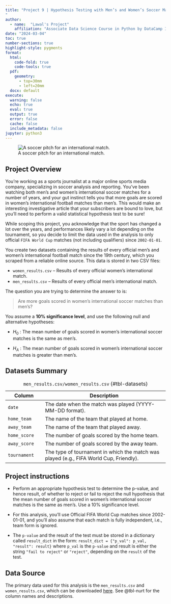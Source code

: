 ```yaml
---
title: "Project 9 | Hypothesis Testing with Men’s and Women’s Soccer Matches
"
author:
  - name:  "Lawal's Project"
    affiliation: "Associate Data Science Course in Python by DataCamp Inc"
date: "2024-03-04"
toc: true
number-sections: true
highlight-style: pygments
format: 
  html:
    code-fold: true
    code-tools: true
  pdf:
    geometry:
      - top=30mm
      - left=20mm
  docx: default
execute:
  warning: false
  echo: true   
  eval: true  
  output: true 
  error: false   
  cache: false
  include_metadata: false
jupyter: python3
---
```


![A soccer pitch for an international match.](soccer-pitch.jpg)

## Project Overview

You're working as a sports journalist at a major online sports media company, specializing in soccer analysis and reporting. You've been watching both men's and women's international soccer matches for a number of years, and your gut instinct tells you that more goals are scored in women's international football matches than men's. This would make an interesting investigative article that your subscribers are bound to love, but you'll need to perform a valid statistical hypothesis test to be sure!

While scoping this project, you acknowledge that the sport has changed a lot over the years, and performances likely vary a lot depending on the tournament, so you decide to limit the data used in the analysis to only official `FIFA World Cup` matches (not including qualifiers) since `2002-01-01`.

You create two datasets containing the results of every official men's and women's international football match since the 19th century, which you scraped from a reliable online source. This data is stored in two CSV files:

- `women_results.csv` – Results of every official women's international match.
- `men_results.csv` – Results of every official men's international match.

The question you are trying to determine the answer to is:

> Are more goals scored in women's international soccer matches than men's?

You assume a **10% significance level**, and use the following null and alternative hypotheses:

- $H_0$ : The mean number of goals scored in women's international soccer matches is the same as men's.

- $H_A$ : The mean number of goals scored in women's international soccer matches is greater than men's.

## Datasets Summary

| Column        | Description                                   |
|---------------|--------------------------------------------------|
| `date` | The date when the match was played (YYYY-MM-DD format).  |
| `home_team`| The name of the team that played at home. |
| `away_team`|  The name of the team that played away.|
| `home_score`| The number of goals scored by the home team.|
| `away_score`|  The number of goals scored by the away team.|
| `tournament`| The type of tournament in which the match was played (e.g., FIFA World Cup, Friendly).|

: `men_results.csv/women_results.csv` {#tbl-datasets}

## Project instructions

- Perform an appropriate hypothesis test to determine the p-value, and hence result, of whether to reject or fail to reject the null hypothesis that the mean number of goals scored in women's international soccer matches is the same as men's. Use a 10% significance level.

- For this analysis, you'll use Official FIFA World Cup matches since 2002-01-01, and you'll also assume that each match is fully independent, i.e., team form is ignored.

- The `p-value` and the result of the test must be stored in a dictionary called `result_dict` in the form: `result_dict = {"p_val": p_val, "result": result}` where `p_val` is the `p-value` and result is either the string `"fail to reject"` or `"reject"`, depending on the `result` of the test.

## Data Source

The primary data used for this analysis is the `men_results.csv` and `women_results.csv`, which can be downloaded [here](https://github.com/lawaloa/Project_8/blob/main/nutrition.json){target="_blank"}. See @tbl-nurt for the column names and descriptions.

